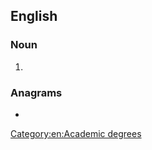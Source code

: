==English==

===Noun===
{{head|en|noun}}

# {{abbreviation of|[[doctor|Doctor]] of [[theology|Theology]]|lang=en}}

===Anagrams===
* {{l|en|DHT}}

[[Category:en:Academic degrees‎]]